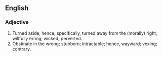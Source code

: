 ==English==
===Adjective===
#Turned aside; hence, specifically, turned away from the (morally) right; willfully erring; wicked; perverted.
#Obstinate in the wrong; stubborn; intractable; hence, wayward; vexing; contrary.